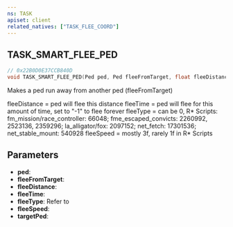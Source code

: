 ```yaml
---
ns: TASK
apiset: client
related_natives: ["TASK_FLEE_COORD"]
---
```

## TASK_SMART_FLEE_PED

```c
// 0x22B0D0E37CCB840D
void TASK_SMART_FLEE_PED(Ped ped, Ped fleeFromTarget, float fleeDistance, int fleeTime, int fleeType, float fleeSpeed, Ped targetPed);
```

Makes a ped run away from another ped (fleeFromTarget)

fleeDistance = ped will flee this distance
fleeTime = ped will flee for this amount of time, set to "-1" to flee forever
fleeType = can be 0, R* Scripts: fm_mission/race_controller: 66048; fme_escaped_convicts: 2260992, 2523136, 2359296; la_alligator/fox: 2097152; net_fetch: 17301536; net_stable_mount: 540928
fleeSpeed = mostly 3f, rarely 1f in R* Scripts

## Parameters
* **ped**:
* **fleeFromTarget**:
* **fleeDistance**:
* **fleeTime**:
* **fleeType**: Refer to <EmbeddedEnum name="eFleeStyle" />
* **fleeSpeed**:
* **targetPed**: